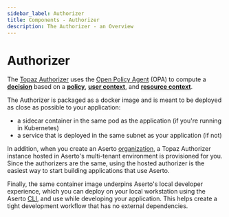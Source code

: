 ```yaml
---
sidebar_label: Authorizer
title: Components - Authorizer
description: The Authorizer - an Overview
---
```


# Authorizer

The [Topaz Authorizer](https://github.com/aserto-dev/topaz) uses the
[Open Policy Agent](https://www.openpolicyagent.org) (OPA) to
compute a [**decision**](/docs/overview/policy#decision) based on a [**policy**](/docs/overview/policy),
[**user context**](/docs/overview/policy#user-context), and [**resource context**](/docs/overview/policy#resource-context).

The Authorizer is packaged as a docker image and is meant to be deployed as close as possible
to your application:

- a sidecar container in the same pod as the application (if you're running in Kubernetes)
- a service that is deployed in the same subnet as your application (if not)

In addition, when you create an Aserto [organization](/docs/overview/organization), a Topaz Authorizer instance
hosted in Aserto's multi-tenant environment is provisioned for you. Since the authorizers are the same, using the hosted authorizer is the easiest way to start building applications that use Aserto.

Finally, the same container image underpins Aserto's local developer experience, which you can
deploy on your local workstation using the Aserto [CLI](/docs/command-line-interface/introduction), and
use while developing your application. This helps create a tight development workflow that has no
external dependencies.

